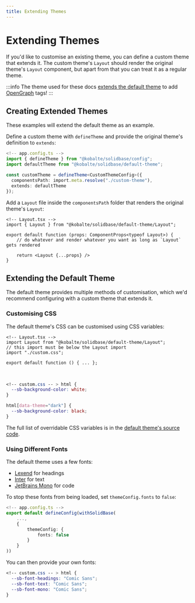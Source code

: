 ```yaml
---
title: Extending Themes
---
```


# Extending Themes

If you'd like to customise an existing theme,
you can define a custom theme that extends it.
The custom theme's `Layout` should render the original theme's `Layout` component,
but apart from that you can treat it as a regular theme.

:::info
The theme used for these docs
[extends the default theme](https://github.com/kobaltedev/solidbase/blob/main/docs/app.config.ts#L7)
to add [OpenGraph](https://ogp.me) tags!
:::

## Creating Extended Themes

These examples will extend the default theme as an example.

Define a custom theme with `defineTheme` and provide the original theme's definition to `extends`:

```ts
<!-- app.config.ts -->
import { defineTheme } from "@kobalte/solidbase/config";
import defaultTheme from "@kobalte/solidbase/default-theme";

const customTheme = defineTheme<CustomThemeConfig>({
  componentsPath: import.meta.resolve("./custom-theme"),
  extends: defaultTheme
});
```

Add a `Layout` file inside the `componentsPath` folder that renders the original theme's `Layout`:

```tsx
<!-- Layout.tsx -->
import { Layout } from "@kobalte/solidbase/default-theme/Layout";

export default function (props: ComponentProps<typeof Layout>) {
	// do whatever and render whatever you want as long as `Layout` gets rendered

	return <Layout {...props} />
}
```

## Extending the Default Theme

The default theme provides multiple methods of customisation,
which we'd recommend configuring with a custom theme that extends it.

### Customising CSS

The default theme's CSS can be customised using CSS variables:

```tsx
<!-- Layout.tsx -->
import Layout from "@kobalte/solidbase/default-theme/Layout";
// this import must be below the Layout import
import "./custom.css";

export default function () { ... };
```

<br />

```css
<!-- custom.css -- > html {
  --sb-background-color: white;
}

html[data-theme="dark"] {
  --sb-background-color: black;
}
```

The full list of overridable CSS variables is in the
[default theme's source code](https://github.com/kobaltedev/solidbase/blob/main/src/default-theme/variables.css).

### Using Different Fonts

The default theme uses a few fonts:

- [Lexend](https://www.lexend.com) for headings
- [Inter](https://rsms.me/inter) for text
- [JetBrains Mono](https://www.jetbrains.com/lp/mono/) for code

To stop these fonts from being loaded, set `themeConfig.fonts` to `false`:

```ts
<!-- app.config.ts -->
export default defineConfig(withSolidBase(
	...,
	{
		themeConfig: {
			fonts: false
		}
	}
))
```

You can then provide your own fonts:

```css
<!-- custom.css -- > html {
  --sb-font-headings: "Comic Sans";
  --sb-font-text: "Comic Sans";
  --sb-font-mono: "Comic Sans";
}
```
